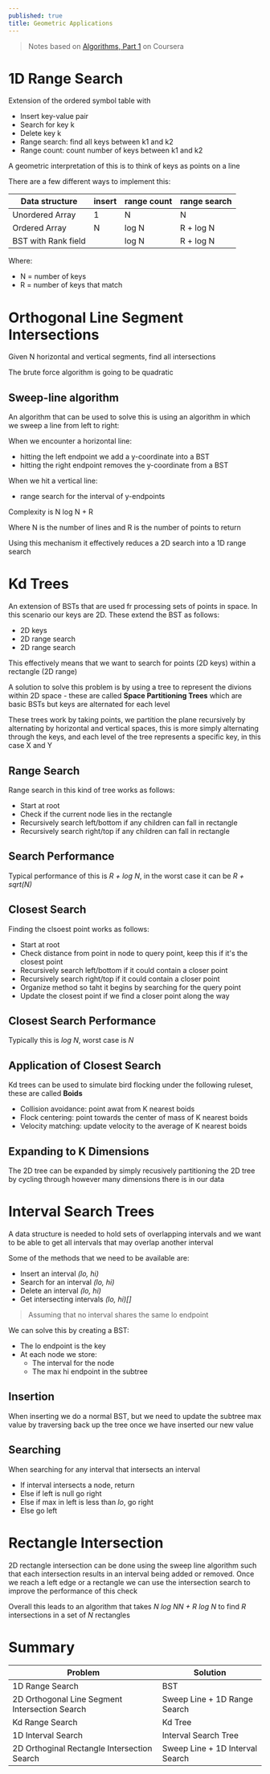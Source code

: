 ```yaml
---
published: true
title: Geometric Applications
---
```



> Notes based on [Algorithms, Part 1](https://www.coursera.org/learn/algorithms-part1/) on Coursera

# 1D Range Search

Extension of the ordered symbol table with

- Insert key-value pair
- Search for key k
- Delete key k
- Range search: find all keys between k1 and k2
- Range count: count number of keys between k1 and k2

A geometric interpretation of this is to think of keys as points on a line

There are a few different ways to implement this:

| Data structure      | insert | range count | range search | 
| ------------------- | ------ | ----------- | -------------|
| Unordered Array     | 1      | N           | N            |
| Ordered Array       | N      | log N       | R + log N    |
| BST with Rank field |        | log N       | R + log N    |

Where:

- N = number of keys
- R = number of keys that match

# Orthogonal Line Segment Intersections

Given N horizontal and vertical segments, find all intersections

The brute force algorithm is going to be quadratic

## Sweep-line algorithm

An algorithm that can be used to solve this is using an algorithm in which we sweep a line from left to right:

When we encounter a horizontal line:

  - hitting the left endpoint we add a y-coordinate into a BST
  - hitting the right endpoint removes the y-coordinate from a BST

When we hit a vertical line:

  - range search for the interval of y-endpoints

Complexity is N log N + R

Where N is the number of lines and R is the number of points to return

Using this mechanism it effectively reduces a 2D search into a 1D range search

# Kd Trees

An extension of BSTs that are used fr processing sets of points in space. In this scenario our keys are 2D. These extend the BST as follows:

- 2D keys
- 2D range search
- 2D range search

This effectively means that we want to search for points (2D keys) within a rectangle (2D range)

A solution to solve this problem is by using a tree to represent the divions within 2D space - these are called **Space Partitioning Trees** which are basic BSTs but keys are alternated for each level

These trees work by taking points, we partition the plane recursively by alternating by horizontal and vertical spaces, this is more simply alternating through the keys, and each level of the tree represents a specific key, in this case X and Y

## Range Search 

Range search in this kind of tree works as follows:

- Start at root
- Check if the current node lies in the rectangle
- Recursively search left/bottom if any children can fall in rectangle
- Recursively search right/top if any children can fall in rectangle

## Search Performance

Typical performance of this is _R + log N_, in the worst case it can be _R + sqrt(N)_

## Closest Search

Finding the clsoest point works as follows:

- Start at root
- Check distance from point in node to query point, keep this if it's the closest point
- Recursively search left/bottom if it could contain a closer point
- Recursively search right/top if it could contain a closer point
- Organize method so taht it begins by searching for the query point
- Update the closest point if we find a closer point along the way

## Closest Search Performance

Typically this is _log N_, worst case is _N_

## Application of Closest Search

Kd trees can be used to simulate bird flocking under the following ruleset, these are called **Boids**

- Collision avoidance: point awat from K nearest boids
- Flock centering: point towards the center of mass of K nearest boids
- Velocity matching: update velocity to the average of K nearest boids

## Expanding to K Dimensions

The 2D tree can be expanded by simply recusively partitioning the 2D tree by cycling through however many dimensions there is in our data

# Interval Search Trees

A data structure is needed to hold sets of overlapping intervals and we want to be able to get all intervals that may overlap another interval

Some of the methods that we need to be available are:

- Insert an interval _(lo, hi)_
- Search for an interval _(lo, hi)_
- Delete an interval _(lo, hi)_
- Get intersecting intervals _(lo, hi)[]_

> Assuming that no interval shares the same lo endpoint

We can solve this by creating a BST:

- The lo endpoint is the key
- At each node we store:
  - The interval for the node
  - The max hi endpoint in the subtree

## Insertion

When inserting we do a normal BST, but we need to update the subtree max value by traversing back up the tree once we have inserted our new value

## Searching

When searching for any interval that intersects an interval

- If interval intersects a node, return
- Else if left is null go right
- Else if max in left is less than _lo_, go right
- Else go left

# Rectangle Intersection

2D rectangle intersection can be done using the sweep line algorithm such that each intersection results in an interval being added or removed. Once we reach a left edge or a rectangle we can use the intersection search to improve the performance of this check

Overall this leads to an algorithm that takes _N log NN + R log N_ to find _R_ intersections in a set of _N_ rectangles

# Summary

| Problem                                        | Solution                        |
| ---------------------------------------------- | ------------------------------- | 
| 1D Range Search                                | BST                             | 
| 2D Orthogonal Line Segment Intersection Search | Sweep Line + 1D Range Search    |
| Kd Range Search                                | Kd Tree                         |
| 1D Interval Search                             | Interval Search Tree            |
| 2D Orthoginal Rectangle Intersection Search    | Sweep Line + 1D Interval Search |